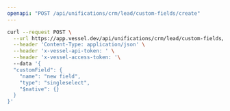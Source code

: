 ```yaml
---
openapi: "POST /api/unifications/crm/lead/custom-fields/create"
---
```


<RequestExample>

```bash Request
curl --request POST \
  --url https://app.vessel.dev/api/unifications/crm/lead/custom-fields/create \
  --header 'Content-Type: application/json' \
  --header 'x-vessel-api-token: ' \
  --header 'x-vessel-access-token: '\ 
  --data '{
  "customField": {
    "name": "new field",
    "type": "singleselect",
    "$native": {}
  }
}'
```

</RequestExample>


      